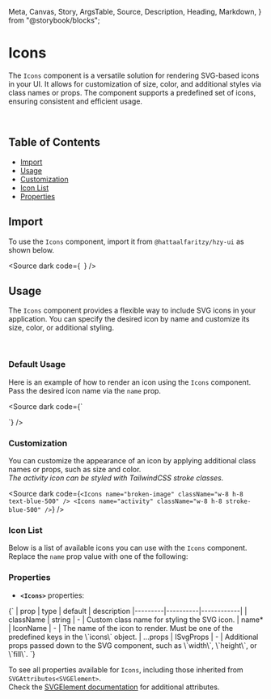   Meta,
  Canvas,
  Story,
  ArgsTable,
  Source,
  Description,
  Heading,
  Markdown,
} from "@storybook/blocks";

<Meta title="Icons docs" of={IconStories} />

# Icons

The `Icons` component is a versatile solution for rendering SVG-based icons in your UI. It allows for customization of size, color, and additional styles via class names or props. The component supports a predefined set of icons, ensuring consistent and efficient usage.

<br />

## Table of Contents

- [Import](#import)
- [Usage](#usage)
- [Customization](#customization)
- [Icon List](#icon-list)
- [Properties](#properties)

## Import

To use the `Icons` component, import it from `@hattaalfaritzy/hzy-ui` as shown below.

<Source dark code={`
`} />

## Usage

The `Icons` component provides a flexible way to include SVG icons in your application. You can specify the desired icon by name and customize its size, color, or additional styling.

<br />

### Default Usage

Here is an example of how to render an icon using the `Icons` component. Pass the desired icon name via the `name` prop.

<div class="custom-canvas full">
  <Story of={IconStories.IconDefault} />
</div>

<Source dark code={`

 <Icons name="activity" />
`} />

### Customization

You can customize the appearance of an icon by applying additional class names or props, such as size and color. <br />
<span className="important-message">
  *The activity icon can be styled with TailwindCSS stroke classes.*
</span>

<div class="custom-canvas full">
  <Story of={IconStories.IconCustomized} />
</div>

<Source dark code={`
<Icons name="broken-image" className="w-8 h-8 text-blue-500" />
<Icons name="activity" className="w-8 h-8 stroke-blue-500" />
`} />

### Icon List

Below is a list of available icons you can use with the `Icons` component. Replace the `name` prop value with one of the following:

<div class="custom-canvas full no-padding">
  <Story of={IconStories.IconLists} />
</div>

### Properties

- **`<Icons>`** properties:

<Markdown> 
{` 
| prop    | type     | default    | description 
|---------|----------|------------|
| className | string | - | Custom class name for styling the SVG icon.
| name* | IconName | - | The name of the icon to render. Must be one of the predefined keys in the \`icons\` object.
| ...props | ISvgProps | - | Additional props passed down to the SVG component, such as \`width\`, \`height\`, or \`fill\`.
`} 
</Markdown>

To see all properties available for `Icons`, including those inherited from `SVGAttributes<SVGElement>`.<br />
Check the [SVGElement documentation](https://developer.mozilla.org/en-US/docs/Web/SVG/Element) for additional attributes.
